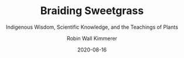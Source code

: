---
date: 2020-08-16
title: 'Braiding Sweetgrass'
subtitle: 'Indigenous Wisdom, Scientific Knowledge, and the Teachings of Plants'
author: 'Robin Wall Kimmerer'
published: true
cover: './braiding.jpg'
type: ['antibook']
url: 'https://www.librarything.com/work/14042121'
---